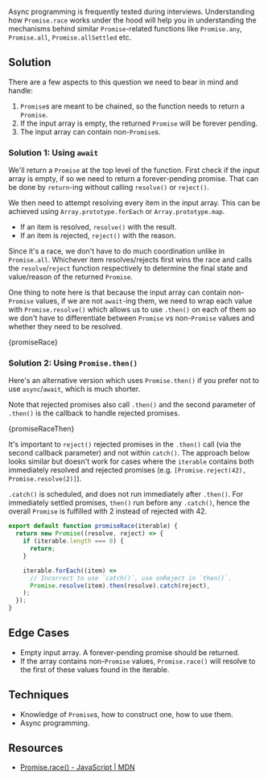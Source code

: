 

Async programming is frequently tested during interviews. Understanding how `Promise.race` works under the hood will help you in understanding the mechanisms behind similar `Promise`-related functions like `Promise.any`, `Promise.all`, `Promise.allSettled` etc.

## Solution

There are a few aspects to this question we need to bear in mind and handle:

1. `Promise`s are meant to be chained, so the function needs to return a `Promise`.
1. If the input array is empty, the returned `Promise` will be forever pending.
1. The input array can contain non-`Promise`s.

### Solution 1: Using `await`

We'll return a `Promise` at the top level of the function. First check if the input array is empty, if so we need to return a forever-pending promise. That can be done by `return`-ing without calling `resolve()` or `reject()`.

We then need to attempt resolving every item in the input array. This can be achieved using `Array.prototype.forEach` or `Array.prototype.map`.

- If an item is resolved, `resolve()` with the result.
- If an item is rejected, `reject()` with the reason.

Since it's a race, we don't have to do much coordination unlike in `Promise.all`. Whichever item resolves/rejects first wins the race and calls the `resolve`/`reject` function respectively to determine the final state and value/reason of the returned `Promise`.

One thing to note here is that because the input array can contain non-`Promise` values, if we are not `await`-ing them, we need to wrap each value with `Promise.resolve()` which allows us to use `.then()` on each of them so we don't have to differentiate between `Promise` vs non-`Promise` values and whether they need to be resolved.

<MDXCodeBlock>{promiseRace}</MDXCodeBlock>

### Solution 2: Using `Promise.then()`

Here's an alternative version which uses `Promise.then()` if you prefer not to use `async`/`await`, which is much shorter.

Note that rejected promises also call `.then()` and the second parameter of `.then()` is the callback to handle rejected promises.

<MDXCodeBlock>{promiseRaceThen}</MDXCodeBlock>

It's important to `reject()` rejected promises in the `.then()` call (via the second callback parameter) and not within `catch()`. The approach below looks similar but doesn't work for cases where the `iterable` contains both immediately resolved and rejected promises (e.g. `[Promise.reject(42), Promise.resolve(2)]`).

`.catch()` is scheduled, and does not run immediately after `.then()`. For immediately settled promises, `then()` run before any `.catch()`, hence the overall `Promise` is fulfilled with 2 instead of rejected with 42.

```js
export default function promiseRace(iterable) {
  return new Promise((resolve, reject) => {
    if (iterable.length === 0) {
      return;
    }

    iterable.forEach((item) =>
      // Incorrect to use `catch()`, use onReject in `then()`.
      Promise.resolve(item).then(resolve).catch(reject),
    );
  });
}
```

## Edge Cases

- Empty input array. A forever-pending promise should be returned.
- If the array contains non-`Promise` values, `Promise.race()` will resolve to the first of these values found in the iterable.

## Techniques

- Knowledge of `Promise`s, how to construct one, how to use them.
- Async programming.

## Resources

- [Promise.race() - JavaScript | MDN](https://developer.mozilla.org/en-US/docs/Web/JavaScript/Reference/Global_Objects/Promise/race)
